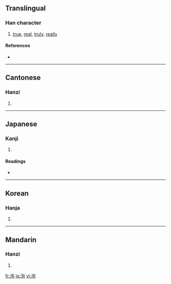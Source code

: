 ==Translingual==

===Han character===
{{Han char|rn=85|rad=水|as=06|sn=9|four=3712<sub>0</sub>|canj=水心日 (EPA)}}

# [[true]], [[real]], [[truly]], [[really]]

====References====
* {{Han ref|kx=0622.120|dkj=17416|dj=1018.100|hdz=31613.050|uh=6D35|ud=27957|bh=ACAC|bd=44204}}

----

==Cantonese==

===Hanzi===
{{yue-hanzi|jyut=|y=seun1}}

# {{defn|Cantonese|sort=水06}}

----

==Japanese==

===Kanji===
{{ja-kanji|grade=|rs=水06}}

# {{defn|Japanese|sort=水06}}

====Readings====
* {{ja-readings|on=[[しゅん]] (shun), [[じゅん]] (jun)|kun=[[まことに]] (makotoni)}}

----

==Korean==

===Hanja===
{{ko-hanja|hangeul=[[순]], [[현]]|eumhun=|rv=sun, hyeon|mr=sun, hyŏn|y=swun, hyen}}

# {{defn|Korean|sort=水06}}

----

==Mandarin==

===Hanzi===
{{cmn-hanzi|pin=[[xún]] ([[xun2]])|wg=hsün<sup>2</sup>}}

# {{defn|Mandarin|sort=水06}}

[[fr:洵]]
[[ja:洵]]
[[vi:洵]]